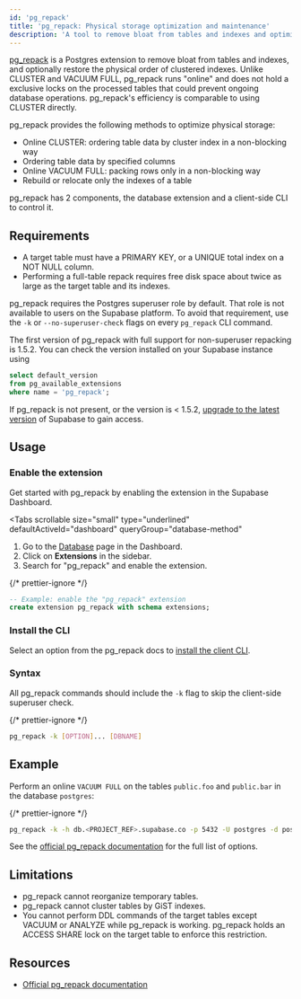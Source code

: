 ```yaml
---
id: 'pg_repack'
title: 'pg_repack: Physical storage optimization and maintenance'
description: 'A tool to remove bloat from tables and indexes and optimize physical data order and physical storage'
---
```


[pg_repack](https://github.com/reorg/pg_repack) is a Postgres extension to remove bloat from tables and indexes, and optionally restore the physical order of clustered indexes. Unlike CLUSTER and VACUUM FULL, pg_repack runs "online" and does not hold a exclusive locks on the processed tables that could prevent ongoing database operations. pg_repack's efficiency is comparable to using CLUSTER directly.

pg_repack provides the following methods to optimize physical storage:

- Online CLUSTER: ordering table data by cluster index in a non-blocking way
- Ordering table data by specified columns
- Online VACUUM FULL: packing rows only in a non-blocking way
- Rebuild or relocate only the indexes of a table

pg_repack has 2 components, the database extension and a client-side CLI to control it.

## Requirements

- A target table must have a PRIMARY KEY, or a UNIQUE total index on a NOT NULL column.
- Performing a full-table repack requires free disk space about twice as large as the target table and its indexes.

pg_repack requires the Postgres superuser role by default. That role is not available to users on the Supabase platform. To avoid that requirement, use the `-k` or `--no-superuser-check` flags on every `pg_repack` CLI command.

The first version of pg_repack with full support for non-superuser repacking is 1.5.2. You can check the version installed on your Supabase instance using

```sql
select default_version
from pg_available_extensions
where name = 'pg_repack';
```

If pg_repack is not present, or the version is < 1.5.2, [upgrade to the latest version](/docs/guides/platform/upgrading) of Supabase to gain access.

## Usage

### Enable the extension

Get started with pg_repack by enabling the extension in the Supabase Dashboard.

<Tabs
  scrollable
  size="small"
  type="underlined"
  defaultActiveId="dashboard"
  queryGroup="database-method"
>
<TabPanel id="dashboard" label="Dashboard">

1. Go to the [Database](/dashboard/project/_/database/tables) page in the Dashboard.
2. Click on **Extensions** in the sidebar.
3. Search for "pg_repack" and enable the extension.

</TabPanel>
<TabPanel id="sql" label="SQL">

{/* prettier-ignore */}
```sql
-- Example: enable the "pg_repack" extension
create extension pg_repack with schema extensions;
```

</TabPanel>
</Tabs>

### Install the CLI

Select an option from the pg_repack docs to [install the client CLI](https://reorg.github.io/pg_repack/#download).

### Syntax

All pg_repack commands should include the `-k` flag to skip the client-side superuser check.

{/* prettier-ignore */}
```sh
pg_repack -k [OPTION]... [DBNAME]
```

## Example

Perform an online `VACUUM FULL` on the tables `public.foo` and `public.bar` in the database `postgres`:

{/* prettier-ignore */}
```sh
pg_repack -k -h db.<PROJECT_REF>.supabase.co -p 5432 -U postgres -d postgres --no-order --table public.foo --table public.bar
```

See the [official pg_repack documentation](https://reorg.github.io/pg_repack/) for the full list of options.

## Limitations

- pg_repack cannot reorganize temporary tables.
- pg_repack cannot cluster tables by GiST indexes.
- You cannot perform DDL commands of the target tables except VACUUM or ANALYZE while pg_repack is working.
  pg_repack holds an ACCESS SHARE lock on the target table to enforce this restriction.

## Resources

- [Official pg_repack documentation](https://reorg.github.io/pg_repack/)
